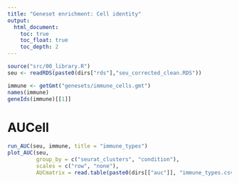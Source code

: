 ```yaml
---
title: "Geneset enrichment: Cell identity"
output:
  html_document:
    toc: true
    toc_float: true
    toc_depth: 2
---
```



```r
source("src/00_library.R")
seu <- readRDS(paste0(dirs["rds"],"seu_corrected_clean.RDS"))
```


```r
immune <- getGmt("genesets/immune_cells.gmt")
names(immune)
geneIds(immune)[[1]]
```


# AUCell
```r
run_AUC(seu, immune, title = "immune_types")
plot_AUC(seu,
         group_by = c("seurat_clusters", "condition"),
         scales = c("row", "none"),
         AUCmatrix = read.table(paste0(dirs[["auc"]], "immune_types.csv")))
```

